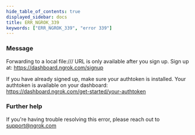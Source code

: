 ```yaml
---
hide_table_of_contents: true
displayed_sidebar: docs
title: ERR_NGROK_339
keywords: ["ERR_NGROK_339", "error 339"]
---
```


### Message

Forwarding to a local file:/// URL is only available after you sign up.
Sign up at: https://dashboard.ngrok.com/signup

If you have already signed up, make sure your authtoken is installed.
Your authtoken is available on your dashboard: https://dashboard.ngrok.com/get-started/your-authtoken

### Further help

If you're having trouble resolving this error, please reach out to [support@ngrok.com](mailto:support@ngrok.com?subject=Help%20with%20ERR_NGROK_339)
